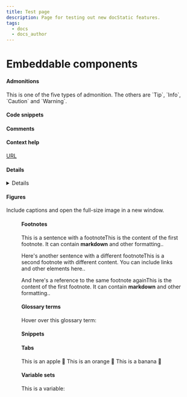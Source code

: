 ```yaml
---
title: Test page
description: Page for testing out new docStatic features.
tags:
  - docs
  - docs_author
---
```


# Embeddable components

#### Admonitions

<Admonition type="note" title="Note Title">
  This is one of the five types of admonition. The others are `Tip`, `Info`, `Caution` and `Warning`.
</Admonition>

#### Code snippets

<CodeSnippet title="This is a code snippet from a file:" language="xml" filepath="example.xml" />

#### Comments

<!-- hidden comment="This comment will not be visible, even by inspecting the output." -->

#### Context help

[URL](#csh)

<a id="csh" />

#### Details

<Details summary="This is an expanding block.">
  Here are the details.
</Details>

#### Figures

Include captions and open the full-size image in a new window.

<Figure img="/img/docStaticDemo.jpg" caption="An image." size="100%" />

#### Footnotes

This is a sentence with a footnote<Footnote>This is the content of the first footnote. It can contain **markdown** and other formatting.</Footnote>.

Here's another sentence with a different footnote<Footnote>This is a second footnote with different content. You can include links and other elements here.</Footnote>.

And here's a reference to the same footnote again<Footnote>This is the content of the first footnote. It can contain **markdown** and other formatting.</Footnote>.

#### Glossary terms

Hover over this glossary term: <GlossaryTerm termKey="single-sourcing" />

#### Snippets

<Snippet filepath="example.mdx" />

#### Tabs

<Tabs>
  <TabItem value="apple" label="Apple">
    This is an apple 🍎
  </TabItem>

  <TabItem value="orange" label="Orange">
    This is an orange 🍊
  </TabItem>

  <TabItem value="banana" label="Banana">
    This is a banana 🍌
  </TabItem>
</Tabs>

#### Variable sets

This is a variable: <VariableSet setKey="writing-terms" variableKey="single-sourcing" />
